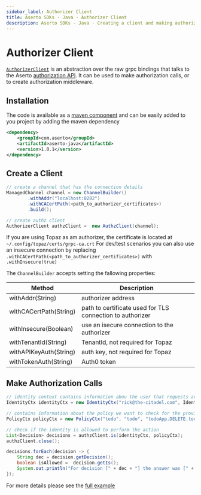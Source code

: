 ```yaml
---
sidebar_label: Authorizer Client
title: Aserto SDKs - Java - Authorizer Client
description: Aserto SDKs - Java - Creating a client and making authorization calls
---
```


# Authorizer Client

[`AuthorizerClient`](https://github.com/aserto-dev/aserto-java/blob/98e155e0305d14685256b2bde0d14e4b58f1bc75/src/main/java/com/aserto/AuthorizerClient.java#L13) is an abstraction over the raw grpc bindings that talks to the Aserto [authorization API](/docs/v1/authorizer-guide/authz).
It can be used to make authorization calls, or to create authorization middleware.


## Installation
The code is available as a [maven component](https://central.sonatype.com/artifact/com.aserto/aserto-java/)
and can be easily added to you project by adding the maven dependency
```xml
<dependency>
    <groupId>com.aserto</groupId>
    <artifactId>aserto-java</artifactId>
    <version>1.0.1</version>
</dependency>
```

## Create a Client

```java
// create a channel that has the connection details
ManagedChannel channel = new ChannelBuilder()
        .withAddr("localhost:8282")
        .withCACertPath(<path_to_authorizer_certificates>)
        .build();

// create authz client
AuthorizerClient authzClient =  new AuthzClient(channel);
```

If you are using Topaz as am authorizer, the certificate is located at `~/.config/topaz/certs/grpc-ca.crt`
For dev/test scenarios  you can also use an insecure connection by replacing `.withCACertPath(<path_to_authorizer_certificates>)` with `.withInsecure(true)`

The `ChannelBuilder` accepts setting the fallowing properties:

| Method | Description |
| -------------- | ----------- |
| withAddr(String) | authorizer address |
| withCACertPath(String) | path to certificate used for TLS connection to authorizer |
| withInsecure(Boolean) | use an isecure connection to the authorizer |
| withTenantId(String) | TenantId, not required for Topaz |
| withAPIKeyAuth(String) | auth key, not required for Topaz |
| withTokenAuth(String) | Auth0 token |

## Make Authorization Calls

```java
// identity context contains information abou the user that requests access to some resource
IdentityCtx identityCtx = new IdentityCtx("rick@the-citadel.com", IdentityType.IDENTITY_TYPE_SUB);

// contains information about the policy we want to check for the provided identity
PolicyCtx policyCtx = new PolicyCtx("todo", "todo", "todoApp.DELETE.todos.__id", new String[]{"allowed"});

// check if the identity is allowed to perform the action
List<Decision> decisions = authzClient.is(identityCtx, policyCtx);
authzClient.close();

decisions.forEach(decision -> {
    String dec = decision.getDecision();
    boolean isAllowed =  decision.getIs();
    System.out.println("For decision [" + dec + "] the answer was [" + isAllowed + "]");
});
```

For more details please see the [full example](https://github.com/aserto-dev/aserto-java/tree/main/examples/authz-example)
